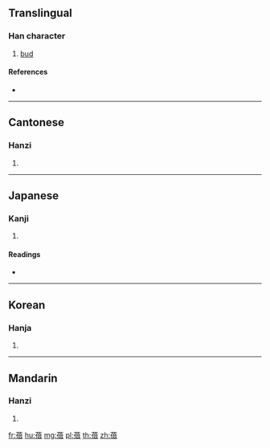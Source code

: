 {{character info/new}}
==Translingual==

===Han character===
{{Han char|rn=140|rad=艸|as=10|sn=16|four=44261|canj=TOYR}}

# [[bud]]

====References====
* {{Han ref|kx=1051.270|dkj=31663|hdz=53265.060|uh=84D3|ud=34003|bh=BB5F|bd=47967}}

----

==Cantonese==

===Hanzi===
{{yue-hanzi|jyut=|y=pui5}}

# {{defn|lang=yue|sort=艸10}}

----

==Japanese==

===Kanji===
{{ja-kanji|grade=|rs=艸10}}

# {{defn|lang=ja|sort=艸10}}

====Readings====
* {{ja-readings|on=[[はい]] (hai), [[ばい]] (bai)|kun=[[つぼみ]] (tsubomi)|nanori=}}

----

==Korean==

===Hanja===
{{ko-hanja|hangeul=배|eumhun=|rv=bae|mr=pae|y=pay}}

# {{defn|lang=ko|sort=艸10}}

----

==Mandarin==

===Hanzi===
{{cmn-hanzi|pin=[[bèi]] ([[bei4]])|wg=pei<sup>4</sup>}}

# {{defn|lang=cmn|sort=艸10}}

[[fr:蓓]]
[[hu:蓓]]
[[mg:蓓]]
[[pl:蓓]]
[[th:蓓]]
[[zh:蓓]]